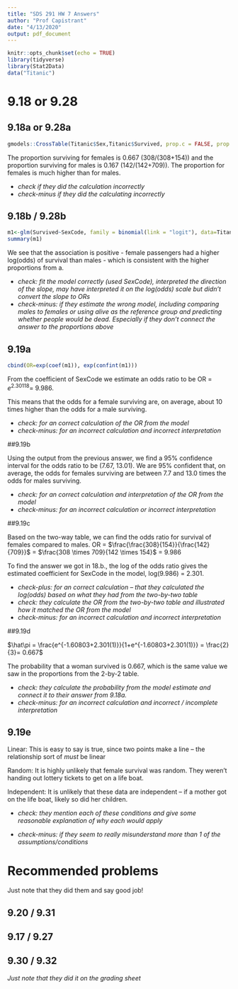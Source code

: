 ```yaml
---
title: "SDS 291 HW 7 Answers"
author: "Prof Capistrant"
date: "4/13/2020"
output: pdf_document
---
```


```r
knitr::opts_chunk$set(echo = TRUE)
library(tidyverse)
library(Stat2Data)
data("Titanic")
```


# 9.18 or 9.28

## 9.18a or 9.28a
```r
gmodels::CrossTable(Titanic$Sex,Titanic$Survived, prop.c = FALSE, prop.t = FALSE, prop.chisq = FALSE)
```

The proportion surviving for females is 0.667 (308/(308+154)) and the proportion surviving for males is 0.167 (142/(142+709)). The proportion for females is much higher than for males.

- *check if they did the calculation incorrectly*
- *check-minus if they did the calculating incorrectly*

## 9.18b / 9.28b

```r
m1<-glm(Survived~SexCode, family = binomial(link = "logit"), data=Titanic)
summary(m1)
```

We see that the association is positive - female passengers had a higher log(odds) of survival than males - which is consistent with the higher proportions from a.

- *check: fit the model correctly (used SexCode), interpreted the direction of the slope, may have interpreted it on the log(odds) scale but didn't convert the slope to ORs*
- *check-minus: if they estimate the wrong model, including comparing males to females or using alive as the reference group and predicting whether people would be dead. Especially if they don't connect the answer to the proportions above*

## 9.19a

```r
cbind(OR=exp(coef(m1)), exp(confint(m1)))
```

From the coefficient of SexCode we estimate an odds ratio to be OR = $e^{2.30118} =$ 9.986.

This means that the odds for a female surviving are, on average, about 10 times higher than the odds for a male surviving.

- *check: for an correct calculation of the OR from the model*
- *check-minus: for an incorrect calculation and incorrect interpretation*


##9.19b

Using the output from the previous answer, we find a 95% confidence interval for the odds ratio to be (7.67, 13.01). We are 95% confident that, on average, the odds for females surviving are between 7.7 and 13.0 times the odds for males surviving.

- *check: for an correct calculation _and_ interpretation of the OR from the model*
- *check-minus: for an incorrect calculation or incorrect interpretation*

##9.19c

Based on the two-way table, we can find the odds ratio for survival of females compared to
males.
OR = $\frac{\frac{308}{154}}{\frac{142}{709}}$ = $\frac{308 \times 709}{142 \times 154}$ = 9.986 

To find the answer we got in 18.b., the log of the odds ratio gives the estimated coefficient for SexCode in the model, log(9.986) = 2.301.

- *check-plus: for an correct calculation -- that they calculated the log(odds) based on what they had from the two-by-two table*
- *check: they calculate the OR from the two-by-two table and illustrated how it matched the OR from the model*
- *check-minus: for an incorrect calculation _and_ incorrect interpretation*

##9.19d

$\hat\pi = \frac{e^{-1.60803+2.301(1)}}{1+e^{-1.60803+2.301(1)}} = \frac{2}{3}= 0.667$

The probability that a woman survived is 0.667, which is the same value we saw in the proportions from the 2-by-2 table.

- *check: they calculate the probability from the model estimate and connect it to their answer from 9.18a.*
- *check-minus: for an incorrect calculation _and_ incorrect / incomplete interpretation*

## 9.19e

Linear: This is easy to say is true, since two points make a line -- the relationship sort of *must* be linear

Random: It is highly unlikely that female survival was random. They weren't handing out lottery tickets to get on a life boat.

Independent: It is unlikely that these data are independent -- if a mother got on the life boat, likely so did her children.

- *check: they mention each of these conditions and give some reasonable explanation of why each would apply*

- *check-minus: if they seem to really misunderstand more than 1 of the assumptions/conditions*



# Recommended problems

Just note that they did them and say good job!

## 9.20 / 9.31

## 9.17 / 9.27

## 9.30 / 9.32

*Just note that they did it on the grading sheet*
